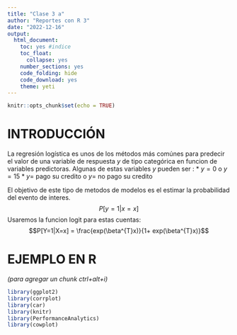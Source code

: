 ---
title: "Clase 3 a"
author: "Reportes con R 3"
date: "2022-12-16"
output: 
  html_document:
    toc: yes #indice
    toc_float:
      collapse: yes
    number_sections: yes
    code_folding: hide
    code_download: yes
    theme: yeti
---

```{r NombreDelChunk, include=FALSE}
knitr::opts_chunk$set(echo = TRUE)
```

# INTRODUCCIÓN
La regresión logística es unos de los métodos más comúnes para predecir el valor de una variable de respuesta $y$ de tipo categórica en funcion de variables predictoras. Algunas de estas variables $y$ pueden ser :
* $y = 0$ o $y=15$
* $y =$ pago su credito o $y=$ no pago su credito

El objetivo de este tipo de metodos de modelos es el estimar la probabilidad del evento de interes.
$$P[y=1 | x=x]$$
Usaremos la funcion logit para estas cuentas:
$$P[Y=1|X=x] = \frac{exp(\beta^{T}x)}{1+ exp(\beta^{T}x)}$$

# EJEMPLO EN R
_(para agregar un chunk ctrl+alt+i)_
```{r CargaLibrerias,eval = TRUE,}
library(ggplot2)
library(corrplot)
library(car)
library(knitr)
library(PerformanceAnalytics)
library(cowplot)
```
